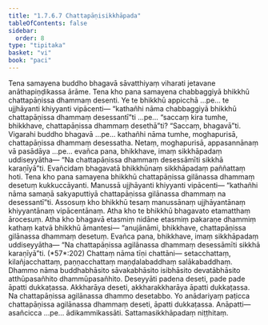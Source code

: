 ```yaml
---
title: "1.7.6.7 Chattapāṇisikkhāpada"
tableOfContents: false
sidebar:
  order: 8
type: "tipitaka"
basket: "vi"
book: "paci"
---
```



<DynamicBreadcrumb />

<Division number="633" book="paci" bookNo="2" page="261">

<Paragraph number="1972" book="paci">
Tena samayena buddho bhagavā sāvatthiyaṃ viharati jetavane anāthapiṇḍikassa ārāme. Tena kho pana samayena chabbaggiyā bhikkhū chattapāṇissa dhammaṃ desenti.
</Paragraph>

<Paragraph number="1973" book="paci">
Ye te bhikkhū appicchā …pe… te ujjhāyanti khiyyanti vipācenti— “kathañhi nāma chabbaggiyā bhikkhū chattapāṇissa dhammaṃ desessantī”ti …pe… “saccaṃ kira tumhe, bhikkhave, chattapāṇissa dhammaṃ desethā”ti? “Saccaṃ, bhagavā”ti. Vigarahi buddho bhagavā …pe… kathañhi nāma tumhe, moghapurisā, chattapāṇissa dhammaṃ desessatha. Netaṃ, moghapurisā, appasannānaṃ vā pasādāya …pe… evañca pana, bhikkhave, imaṃ sikkhāpadaṃ uddiseyyātha—
</Paragraph>

<Paragraph number="1974" book="paci">
<Emphasis>“Na chattapāṇissa dhammaṃ desessāmīti sikkhā karaṇīyā”</Emphasis>ti.
</Paragraph>

<Paragraph number="1975" book="paci">
Evañcidaṃ bhagavatā bhikkhūnaṃ sikkhāpadaṃ paññattaṃ hoti.
</Paragraph>

</Division>
<Division number="634" book="paci" bookNo="2" page="262">

<Paragraph number="1976" book="paci">
Tena kho pana samayena bhikkhū chattapāṇissa gilānassa dhammaṃ desetuṃ kukkuccāyanti. Manussā ujjhāyanti khiyyanti vipācenti— “kathañhi nāma samaṇā sakyaputtiyā chattapāṇissa gilānassa dhammaṃ na desessantī”ti.
</Paragraph>

<Paragraph number="1977" book="paci">
Assosuṃ kho bhikkhū tesaṃ manussānaṃ ujjhāyantānaṃ khiyyantānaṃ vipācentānaṃ. Atha kho te bhikkhū bhagavato etamatthaṃ ārocesuṃ. Atha kho bhagavā etasmiṃ nidāne etasmiṃ pakaraṇe dhammiṃ kathaṃ katvā bhikkhū āmantesi— “anujānāmi, bhikkhave, chattapāṇissa gilānassa dhammaṃ desetuṃ. Evañca pana, bhikkhave, imaṃ sikkhāpadaṃ uddiseyyātha—
</Paragraph>

<Paragraph number="1978" book="paci">
<Emphasis>“Na chattapāṇissa agilānassa dhammaṃ desessāmīti sikkhā karaṇīyā”</Emphasis>ti. (*57*:<Emphasis>202</Emphasis>)
</Paragraph>

<Paragraph number="1979" book="paci">
<Emphasis>Chattaṃ</Emphasis> nāma tīṇi chattāni— setacchattaṃ, kilañjacchattaṃ, paṇṇacchattaṃ maṇḍalabaddhaṃ salākabaddhaṃ.
</Paragraph>

<Paragraph number="1980" book="paci">
<Emphasis>Dhammo</Emphasis> nāma buddhabhāsito sāvakabhāsito isibhāsito devatābhāsito atthūpasañhito dhammūpasañhito.
</Paragraph>

<Paragraph number="1981" book="paci">
<Emphasis>Deseyyā</Emphasis>ti padena deseti, pade pade āpatti dukkaṭassa. Akkharāya deseti, akkharakkharāya āpatti dukkaṭassa. Na chattapāṇissa agilānassa dhammo desetabbo. Yo anādariyaṃ paṭicca chattapāṇissa agilānassa dhammaṃ deseti, āpatti dukkaṭassa.
</Paragraph>

<Paragraph number="1982" book="paci">
Anāpatti— asañcicca …pe… ādikammikassāti.

</Paragraph>
</Division>

<Paragraph number="1983" type="center" book="paci">
Sattamasikkhāpadaṃ niṭṭhitaṃ.
</Paragraph>